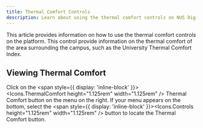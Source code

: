 ```yaml
---
title: Thermal Comfort Controls
description: Learn about using the thermal comfort controls on NUS Digital Twin
---
```


This article provides information on how to use the thermal comfort controls on the platform. This control provide information on the thermal comfort of the area surrounding the campus, such as the University Thermal Comfort Index.

## Viewing Thermal Comfort

Click on the <span style={{ display: 'inline-block' }}><Icons.ThermalComfort height="1.125rem" width="1.125rem" /></span> Thermal Comfort button on the menu on the right. If your menu appears on the bottom, select the <span style={{ display: 'inline-block' }}><Icons.Controls height="1.125rem" width="1.125rem" /></span> button to locate the Thermal Comfort button.